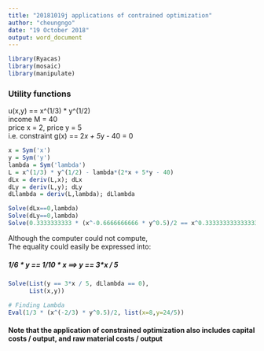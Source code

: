 ```yaml
---
title: "20181019j applications of contrained optimization"
author: "cheungngo"
date: "19 October 2018"
output: word_document
---
```


```r
library(Ryacas)
library(mosaic)
library(manipulate)
```

### Utility functions

u(x,y) == x^(1/3) * y^(1/2)  
income M = 40  
price x = 2, price y = 5  
i.e. constraint g(x) == 2*x + 5*y - 40 = 0

```r
x = Sym('x')
y = Sym('y')
lambda = Sym('lambda')
L = x^(1/3) * y^(1/2) - lambda*(2*x + 5*y - 40)
dLx = deriv(L,x); dLx
dLy = deriv(L,y); dLy
dLlambda = deriv(L,lambda); dLlambda
```

```r
Solve(dLx==0,lambda)
Solve(dLy==0,lambda)
Solve(0.3333333333 * (x^-0.6666666666 * y^0.5)/2 == x^0.333333333333333 * (0.5 * y^-0.5)/5,x)
```

Although the computer could not compute,  
The equality could easily be expressed into:   

##### 1/6 * y == 1/10 * x ==> y == 3*x / 5

```r
Solve(List(y == 3*x / 5, dLlambda == 0),
      List(x,y))
```

```r
# Finding Lambda
Eval(1/3 * (x^(-2/3) * y^0.5)/2, list(x=8,y=24/5))
```

#### Note that the application of constrained optimization also includes capital costs / output, and raw material costs / output